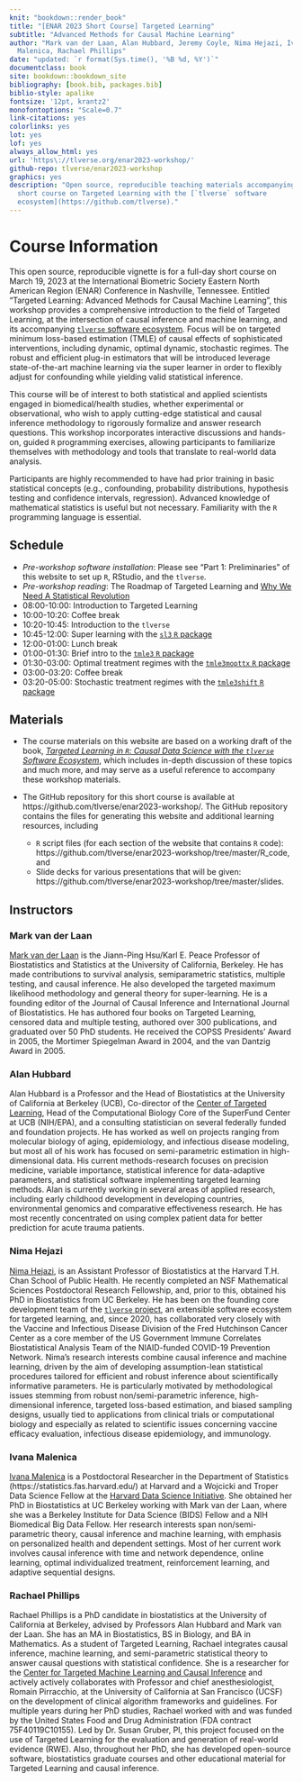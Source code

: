 ```yaml
---
knit: "bookdown::render_book"
title: "[ENAR 2023 Short Course] Targeted Learning"
subtitle: "Advanced Methods for Causal Machine Learning"
author: "Mark van der Laan, Alan Hubbard, Jeremy Coyle, Nima Hejazi, Ivana
  Malenica, Rachael Phillips"
date: "updated: `r format(Sys.time(), '%B %d, %Y')`"
documentclass: book
site: bookdown::bookdown_site
bibliography: [book.bib, packages.bib]
biblio-style: apalike
fontsize: '12pt, krantz2'
monofontoptions: "Scale=0.7"
link-citations: yes
colorlinks: yes
lot: yes
lof: yes
always_allow_html: yes
url: 'https\://tlverse.org/enar2023-workshop/'
github-repo: tlverse/enar2023-workshop
graphics: yes
description: "Open source, reproducible teaching materials accompanying a
  short course on Targeted Learning with the [`tlverse` software
  ecosystem](https://github.com/tlverse)."
---
```


# Course Information {-}

This open source, reproducible vignette is for a full-day short course on March 
19, 2023 at the International Biometric Society Eastern North American Region 
(ENAR) Conference in Nashville, Tennessee. Entitled "Targeted Learning: 
Advanced Methods for Causal Machine Learning", this workshop provides a 
comprehensive introduction to the field of Targeted Learning, at the 
intersection of causal inference and machine learning, and its accompanying 
[`tlverse` software ecosystem](https://github.com/tlverse). Focus will be on 
targeted minimum loss-based estimation (TMLE) of causal effects of 
sophisticated interventions, including dynamic, optimal dynamic, 
stochastic regimes. The robust and efficient plug-in estimators that will be 
introduced leverage state-of-the-art machine learning via the super learner in 
order to flexibly adjust for confounding while yielding valid statistical 
inference. 

This course will be of interest to both statistical and applied scientists 
engaged in biomedical/health studies, whether experimental or observational, 
who wish to apply cutting-edge statistical and causal inference methodology to 
rigorously formalize and answer research questions. This workshop incorporates 
interactive discussions and hands-on, guided `R` programming exercises, allowing 
participants to familiarize themselves with methodology and tools that 
translate to real-world data analysis.

Participants are highly recommended to have had prior training in basic 
statistical concepts (e.g., confounding, probability distributions, hypothesis 
testing and confidence intervals, regression). Advanced knowledge of 
mathematical statistics is useful but not necessary. Familiarity with the `R` 
programming language is essential.

## Schedule {-}

* _Pre-workshop software installation_: Please see "Part 1: Preliminaries" of 
  this website to set up `R`, RStudio, and the `tlverse`.
* _Pre-workshop reading_: The Roadmap of Targeted Learning and [Why We 
  Need A Statistical Revolution](https://senseaboutscienceusa.org/super-learning-and-the-revolution-in-knowledge/)
* 08:00-10:00: Introduction to Targeted Learning
* 10:00-10:20: Coffee break
* 10:20-10:45: Introduction to the `tlverse`
* 10:45-12:00: Super learning with the [`sl3` `R` 
  package](https://github.com/tlverse/sl3)
* 12:00-01:00: Lunch break
* 01:00-01:30: Brief intro to the [`tmle3` `R`
  package](https://github.com/tlverse/tmle3) 
* 01:30-03:00: Optimal treatment regimes with the [`tmle3mopttx` `R`
  package](https://github.com/tlverse/tmle3mopttx)
* 03:00-03:20: Coffee break
* 03:20-05:00: Stochastic treatment regimes with the [`tmle3shift` `R`
  package](https://github.com/tlverse/tmle3shift)

## Materials {-}

* The course materials on this website are based on a working draft of the book, 
  [*Targeted Learning in `R`: Causal Data Science with the `tlverse` Software Ecosystem*](https://tlverse.org/tlverse-handbook/), which includes in-depth 
  discussion of these topics and much more, and may serve as a useful reference 
  to accompany these workshop materials.
* The GitHub repository for this short course is available at 
  https://github.com/tlverse/enar2023-workshop/. The GitHub repository 
  contains the files for generating this website and additional learning 
  resources, including

    * `R` script files (for each section of the website that contains `R` code): 
      https://github.com/tlverse/enar2023-workshop/tree/master/R_code, and
    * Slide decks for various presentations that will be given: 
      https://github.com/tlverse/enar2023-workshop/tree/master/slides. 

## Instructors {-}

### Mark van der Laan {-}

[Mark van der Laan](https://vanderlaan-lab.org) is the Jiann-Ping Hsu/Karl E. 
Peace Professor of Biostatistics and Statistics at the University of California,
Berkeley. He has made contributions to survival analysis, semiparametric 
statistics, multiple testing, and causal inference. He also developed the 
targeted maximum likelihood methodology and general theory for super-learning. 
He is a founding editor of the Journal of Causal Inference and International 
Journal of Biostatistics. He has authored four books on Targeted Learning, 
censored data and multiple testing, authored over 300 publications, and 
graduated over 50 PhD students. He received the COPSS Presidents' Award in 2005, 
the Mortimer Spiegelman Award in 2004, and the van Dantzig Award in 2005.

### Alan Hubbard {-}

Alan Hubbard is a Professor and the Head of Biostatistics at the University of 
California at Berkeley (UCB), Co-director of the [Center of Targeted 
Learning](https://ctml.berkeley.edu), Head of the Computational Biology 
Core of the SuperFund Center at UCB (NIH/EPA), and a consulting 
statistician on several federally funded and foundation projects. He has worked 
as well on projects ranging from molecular biology of aging, epidemiology, and 
infectious disease modeling, but most all of his work has focused on 
semi-parametric estimation in high-dimensional data. His current 
methods-research focuses on precision medicine, variable importance, 
statistical inference for data-adaptive parameters, and statistical software 
implementing targeted learning methods. Alan is currently working in several 
areas of applied research, including early childhood development in developing 
countries, environmental genomics and comparative effectiveness research. He has 
most recently concentrated on using complex patient data for better prediction 
for acute trauma patients.

### Nima Hejazi {-}

[Nima Hejazi](https://nimahejazi.org), is an Assistant Professor of 
Biostatistics at the Harvard T.H. Chan School of Public Health. He recently 
completed an NSF Mathematical Sciences Postdoctoral Research Fellowship, and, 
prior to this, obtained his PhD in Biostatistics from UC Berkeley. He has been 
on the founding core development team of the [`tlverse` 
project](https://github.com/tlverse), an extensible software ecosystem for 
targeted learning, and, since 2020, has collaborated very closely with the 
Vaccine and Infectious Disease Division of the Fred Hutchinson Cancer Center as 
a core member of the US Government Immune Correlates Biostatistical Analysis 
Team of the NIAID-funded COVID-19 Prevention Network. Nima's research interests 
combine causal inference and machine learning, driven by the aim of developing 
assumption-lean statistical procedures tailored for efficient and robust 
inference about scientifically informative parameters. He is particularly 
motivated by methodological issues stemming from robust non/semi-parametric 
inference, high-dimensional inference, targeted loss-based estimation, and 
biased sampling designs, usually tied to applications from clinical trials or 
computational biology and especially as related to scientific issues concerning 
vaccine efficacy evaluation, infectious disease epidemiology, and immunology.

### Ivana Malenica {-}

[Ivana Malenica](https://imalenica.github.io/) is a Postdoctoral Researcher in 
the Department of Statistics (https://statistics.fas.harvard.edu/) at Harvard 
and a Wojcicki and Troper Data Science Fellow at the [Harvard Data Science 
Initiative](https://datascience.harvard.edu/). She obtained her PhD in 
Biostatistics at UC Berkeley working with Mark van der Laan, where she was a 
Berkeley Institute for Data Science (BIDS) Fellow and a NIH Biomedical Big 
Data Fellow. Her research interests span non/semi-parametric theory, causal 
inference and machine learning, with emphasis on personalized health and 
dependent settings. Most of her current work involves causal inference with 
time and network dependence, online learning, optimal individualized treatment, 
reinforcement learning, and adaptive sequential designs.

### Rachael Phillips {-}

Rachael Phillips is a PhD candidate in biostatistics at the University of 
California at Berkeley, advised by Professors Alan Hubbard and Mark van der Laan. 
She has an MA in Biostatistics, BS in Biology, and BA in Mathematics. As a 
student of Targeted Learning, Rachael integrates causal inference, machine 
learning, and semi-parametric statistical theory to answer causal questions with 
statistical confidence. She is a researcher for the [Center for Targeted 
Machine Learning and Causal Inference](https://ctml.berkeley.edu) and actively 
actively collaborates with Professor and chief anesthesiologist, Romain 
Pirracchio, at the University of California at San Francisco (UCSF) on the 
development of clinical algorithm frameworks and guidelines. For multiple years 
during her PhD studies, Rachael worked with and was funded by the United States 
Food and Drug Administration (FDA contract 75F40119C10155). Led by Dr. Susan 
Gruber, PI, this project focused on the use of Targeted Learning for the 
evaluation and generation of real-world evidence (RWE). Also, throughout her 
PhD, she has developed open-source software, biostatistics graduate courses 
and other educational material for Targeted Learning and causal inference. 
